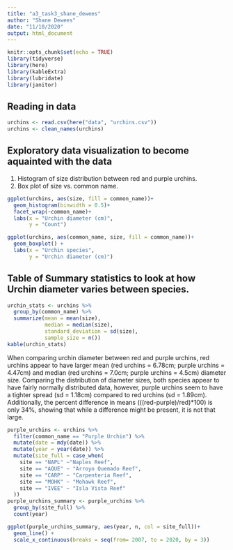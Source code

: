 ```yaml
---
title: "a3_task3_shane_dewees"
author: "Shane Dewees"
date: "11/10/2020"
output: html_document
---
```


```r
knitr::opts_chunk$set(echo = TRUE)
library(tidyverse)
library(here)
library(kableExtra)
library(lubridate)
library(janitor)
```

## Reading in data

```r
urchins <- read.csv(here("data", "urchins.csv"))
urchins <- clean_names(urchins)
```

## Exploratory data visualization to become aquainted with the data 
  1. Histogram of size distribution between red and purple urchins. 
  2. Box plot of size vs. common name. 
  
```r
ggplot(urchins, aes(size, fill = common_name))+
  geom_histogram(binwidth = 0.5)+
  facet_wrap(~common_name)+
  labs(x = "Urchin diameter (cm)", 
       y = "Count")

ggplot(urchins, aes(common_name, size, fill = common_name))+ 
  geom_boxplot() +
  labs(x = "Urchin species",
       y = "Urchin diameter (cm)")
```
  
## Table of Summary statistics to look at how Urchin diameter varies between species. 

```r
urchin_stats <- urchins %>% 
  group_by(common_name) %>% 
  summarize(mean = mean(size),
            median = median(size),
            standard_deviation = sd(size),
            sample_size = n())
kable(urchin_stats)
```

When comparing urchin diameter between red and purple urchins, red urchins appear to have larger mean (red urchins = 6.78cm; purple urchins = 4.47cm) and median (red urchins = 7.0cm; purple urchins = 4.5cm) diameter size. Comparing the distribution of diameter sizes, both species appear to have fairly normally distributed data, however, purple urchins seem to have a tighter spread (sd = 1.18cm) compared to red urchins (sd = 1.89cm). Additionally, the percent difference in means (((red-purple)/red)*100) is only 34%, showing that while a difference might be present, it is not that large. 



```r
purple_urchins <- urchins %>% 
  filter(common_name == "Purple Urchin") %>% 
  mutate(date = mdy(date)) %>% 
  mutate(year = year(date)) %>% 
  mutate(site_full = case_when(
    site == "NAPL" ~"Naples Reef",
    site == "AQUE" ~ "Arroyo Quemado Reef", 
    site == "CARP" ~ "Carpenteria Reef", 
    site == "MOHK" ~ "Mohawk Reef",
    site == "IVEE" ~ "Isla Vista Reef"
  ))
purple_urchins_summary <- purple_urchins %>% 
  group_by(site_full) %>% 
  count(year)

ggplot(purple_urchins_summary, aes(year, n, col = site_full))+
  geom_line() + 
  scale_x_continuous(breaks = seq(from= 2007, to = 2020, by = 3))
```

